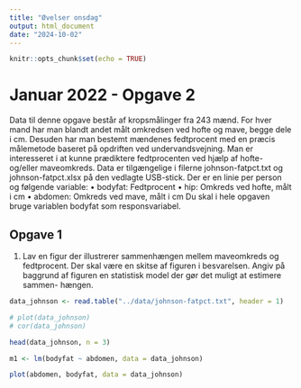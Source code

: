 ```yaml
---
title: "Øvelser onsdag"
output: html_document
date: "2024-10-02"
---
```


```r
knitr::opts_chunk$set(echo = TRUE)
```

# Januar 2022 - Opgave 2
Data til denne opgave består af kropsmålinger fra 243 mænd. For hver mand har man blandt
andet målt omkredsen ved hofte og mave, begge dele i cm. Desuden har man bestemt mændenes
fedtprocent med en præcis målemetode baseret på opdriften ved undervandsvejning. Man er
interesseret i at kunne prædiktere fedtprocenten ved hjælp af hofte- og/eller maveomkreds.
Data er tilgængelige i filerne johnson-fatpct.txt og johnson-fatpct.xlsx på den vedlagte
USB-stick. Der er en linie per person og følgende variable:
• bodyfat: Fedtprocent
• hip: Omkreds ved hofte, målt i cm
• abdomen: Omkreds ved mave, målt i cm
Du skal i hele opgaven bruge variablen bodyfat som responsvariabel.


## Opgave 1
1. Lav en figur der illustrerer sammenhængen mellem maveomkreds og fedtprocent. Der
skal være en skitse af figuren i besvarelsen.
Angiv på baggrund af figuren en statistisk model der gør det muligt at estimere sammen-
hængen.

```r
data_johnson <- read.table("../data/johnson-fatpct.txt", header = 1)

# plot(data_johnson)
# cor(data_johnson)

head(data_johnson, n = 3)

```

```r
m1 <- lm(bodyfat ~ abdomen, data = data_johnson)

plot(abdomen, bodyfat, data = data_johnson)
```

